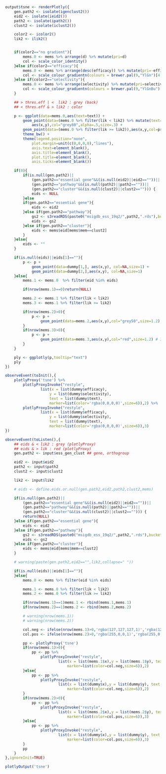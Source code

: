 ```r
output$tsne <- renderPlotly({
	gen.path2 <- isolate(igenclust2())
	eid2 <- isolate(ieid2())
	path2 <- isolate(ipath2())
	clust2 <- isolate(iclust2())

	color2 <- icolor2()
	lik2 <- ilik2()


	if(color2=="no gradient"){
		mems.0 <- mems %>% arrange(d) %>% mutate(pri=d)
		col <- scale_color_identity()
	}else if(color2=="efficacy"){
		mems.0 <- mems %>% arrange(desc(efficacy)) %>% mutate(pri=-efficacy)
		col <- scale_colour_gradientn(colours = brewer.pal(9,"YlGn")[4:9])
	}else if(color2=="selectivity"){
		mems.0 <- mems %>% arrange(selectivity) %>% mutate(pri=selectivity)
		col <- scale_colour_gradientn(colours = brewer.pal(9,"YlGnBu")[4:9])
	}

	## > thres.eff | <  lik2 : grey (back)
	## < thres.eff & > lik2 : color

	p <- ggplot(data=mems.0,aes(text=text)) +
	    geom_point(data=(mems.0 %>% filter(lik < lik2) %>% mutate(text="")),
	    	aes(x,y),col="grey80",alpha=.5,size=.3) +
	    geom_point(data=(mems.0 %>% filter(lik >= lik2)),aes(x,y,col=pri),size=.5) + col +
		theme_bw() +
	    theme(legend.position="none",
			plot.margin=unit(c(0,0,0,0),"lines"),
			axis.text=element_blank(),
			axis.title=element_blank(),
			plot.title=element_blank(),
			axis.ticks=element_blank())

	if(0){
		if(is.null(gen.path2)||
			(gen.path2=="essential gene"&&(is.null(eid2)||eid2==""))||
			(gen.path2=="pathway"&&(is.null(path2)||path2==""))||
			(gen.path2=="cluster"&&(is.null(clust2)||clust2==""))) {
			eids <- NULL
		}else 
		if(gen.path2=="essential gene"){
			eids <- eid2
		}else if(gen.path2=="pathway"){
			gs2 <- s3readRDS(paste0("msigdb_ess_19q2/",path2,".rds"),bucket="depmap")
			eids <- gs2
		}else if(gen.path2=="cluster"){
			eids <- mems$eid[mems$mem==clust2]
		}
	}else{
		eids <- ""
	}

	if(is.null(eids)||eids[1]==""){
		p <- p + 
		    geom_point(data=dummy[1,], aes(x,y), col=NA,size=1) +
		    geom_point(data=dummy[2,],aes(x,y), col=NA,size=1)
	}else{
		mems.1 <- mems.0  %>% filter(eid %in% eids)

		if(nrow(mems.1)==0)return(NULL)

		mems.2 <- mems.1 %>% filter(lik < lik2)
		mems.3 <- mems.1 %>% filter(lik >= lik2)

		if(nrow(mems.2)>0){
			p <- p +
				geom_point(data=mems.2,aes(x,y),col="grey50",size=1.2) # 6th trace, lik < lik2
		}
		if(nrow(mems.3)>0){
			p <- p +
				geom_point(data=mems.3,aes(x,y),col="red",size=1.2) # 7th trace, lik >= lik2
		}
	}

	ply <- ggplotly(p,tooltip="text")
	ply
})

observeEvent(toInit(),{
	plotlyProxy('tsne') %>%
	 	plotlyProxyInvoke("restyle", 
	        	list(x = list(dummy$efficacy), 
	        		y = list(dummy$selectivity),
	        		text = list(dummy$text),
	        		marker=list(color='rgba(0,0,0,0)',size=6)),2) %>%
		plotlyProxyInvoke("restyle", 
	        	list(x = list(dummy$efficacy), 
	        		y = list(dummy$selectivity),
	        		text = list(dummy$text),	        		
        			marker=list(color='rgba(0,0,0,0)',size=6)),3)
})

observeEvent(toListen(),{
	## eids & < lik2 : grey (plotlyProxy)
	## eids & > lik : red (plotlyProxy)
	gen.path2 <- input$ess_gen_clust ## gene, orthogroup

	eid2 <- input$eid2
	path2 <- input$path2
	clust2 <- input$clust2

	lik2 <- input$lik2

	# eids <- define.eids.or.null(gen.path2,eid2,path2,clust2,mems)

	if(is.null(gen.path2)||
		(gen.path2=="essential gene"&&(is.null(eid2)||eid2==""))||
		(gen.path2=="pathway"&&(is.null(path2)||path2==""))||
		(gen.path2=="cluster"&&(is.null(clust2)||clust2==""))) {
		return(NULL)
	}else if(gen.path2=="essential gene"){
		eids <- eid2
	}else if(gen.path2=="pathway"){
		gs2 <- s3readRDS(paste0("msigdb_ess_19q2/",path2,".rds"),bucket="depmap")
		eids <- gs2
	}else if(gen.path2=="cluster"){
		eids <- mems$eid[mems$mem==clust2]
	}

	# warning(paste(gen.path2,eid2=="",lik2,collapse=" "))

	if(is.null(eids)||eids[1]==""){
	}else{
		mems.0 <- mems %>% filter(eid %in% eids)

		mems.1 <- mems.0 %>% filter(lik < lik2)
		mems.2 <- mems.0 %>% filter(lik >= lik2)

		if(nrow(mems.1)==1)mems.1 <- rbind(mems.1,mems.1)
		if(nrow(mems.2)==1)mems.2 <- rbind(mems.2,mems.2)

		# warning(nrow(mems.1))
		# warning(nrow(mems.2))

		col.neg <- ifelse(nrow(mems.1)>0,'rgba(127,127,127,1)','rgba(127,127,127,0)')
		col.pos <- ifelse(nrow(mems.2)>0,'rgba(255,0,0,1)','rgba(255,0,0,0)')

		pp <- plotlyProxy('tsne')
		if(nrow(mems.1)>0){
			pp <- pp %>%
			 	plotlyProxyInvoke("restyle", 
			        	list(x = list(mems.1$x),y = list(mems.1$y), text = list(mems.1$text),
			        		marker=list(color=col.neg,size=6)),2)
		}else{
			pp <- pp %>%
			 	plotlyProxyInvoke("restyle", 
			        	list(x = list(dummy$x),y = list(dummy$y), text = list(dummy$text),
			        		marker=list(color=col.neg,size=6)),2)
		}
		if(nrow(mems.2)>0){
			pp <- pp %>%
			 	plotlyProxyInvoke("restyle", 
			        	list(x = list(mems.2$x),y = list(mems.2$y), text = list(mems.2$text),
			        		marker=list(color=col.pos,size=6)),3)
		}else{
			pp <- pp %>%
			 	plotlyProxyInvoke("restyle", 
			        	list(x = list(dummy$x),y = list(dummy$y), text = list(dummy$text),
			        		marker=list(color=col.pos,size=6)),3)
		}
		pp
	}
},ignoreInit=TRUE)
```
```r
plotlyOutput('tsne')
```
